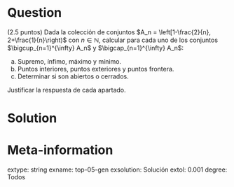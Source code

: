 ```r
```

Question
========
(2.5 puntos) Dada la colección de conjuntos $A_n = \left[1-\frac{2}{n}, 2+\frac{1}{n}\right)$ con $n \in \mathbb{N}$, calcular para cada uno de los conjuntos $\bigcup_{n=1}^{\infty} A_n$ y $\bigcap_{n=1}^{\infty} A_n$: 

a.  Supremo, ínfimo, máximo y mínimo.
a.  Puntos interiores, puntos exteriores y puntos frontera.
a.  Determinar si son abiertos o cerrados.

Justificar la respuesta de cada apartado.

Solution
========


Meta-information
================
extype: string
exname: top-05-gen
exsolution: Solución
extol: 0.001
degree: Todos
